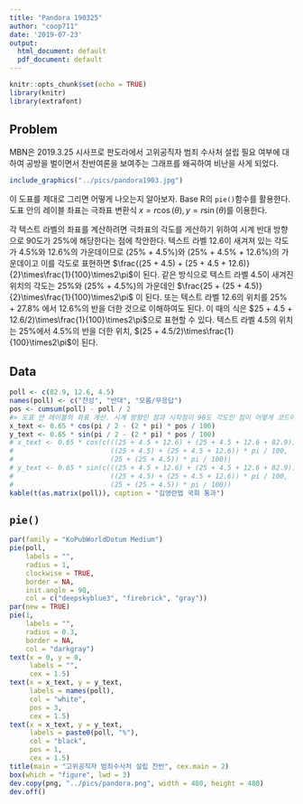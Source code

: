 ```yaml
---
title: "Pandora 190325"
author: "coop711"
date: '2019-07-23'
output:
  html_document: default
  pdf_document: default
---
```


```r
knitr::opts_chunk$set(echo = TRUE)
library(knitr)
library(extrafont)
```

## Problem

MBN은 2019.3.25 시사프로 판도라에서 고위공직자 범죄 수사처 설립 필요 여부에 대하여 공방을 벌이면서 찬반여론을 보여주는 그래프를 왜곡하여 비난을 사게 되었다.

```r
include_graphics("../pics/pandora1903.jpg")
```

이 도표를 제대로 그리면 어떻게 나오는지 알아보자. Base R의 `pie()`함수를 활용한다. 
도표 안의 레이블 좌표는 극좌표 변환식 $x = r \cos(\theta), y = r \sin(\theta)$를 이용한다.

각 텍스트 라벨의 좌표를 계산하려면 극좌표의 각도를 게산하기 위하여 시계 반대 방향으로 90도가 25%에 해당한다는 점에 착안한다. 텍스트 라벨 12.6이 새겨져 있는 각도가 4.5%와 12.6%의 가운데이므로 (25% + 4.5%)와 (25% + 4.5% + 12.6%)의 가운데이고 이를 각도로 표현하면 $\frac{(25 + 4.5) + (25 + 4.5 + 12.6)}{2}\times\frac{1}{100}\times2\pi$이 된다. 같은 방식으로 텍스트 라벨 4.5이 새겨진 위치의 각도는 25%와 (25% + 4.5%)의 가운데인 $\frac{25 + (25 + 4.5)}{2}\times\frac{1}{100}\times2\pi$
이 된다. 또는 텍스트 라벨 12.6의 위치를 25% + 27.8% 에서 12.6%의 반을 더한 것으로 이해하여도 된다. 이 때의 식은 $25 + 4.5 + 12.6/2)\times\frac{1}{100}\times2\pi$으로 표현할 수 있다. 텍스트 라벨 4.5의 위치는 25%에서 4.5%의 반을 더한 위치, $(25 + 4.5/2)\times\frac{1}{100}\times2\pi$이 된다.

## Data

```r
poll <- c(82.9, 12.6, 4.5)
names(poll) <- c("찬성", "반대", "모름/무응답")
pos <- cumsum(poll) - poll / 2
#> 도표 안 레이블의 좌표 계산. 시계 방향인 점과 시작점이 90도 각도인 점이 어떻게 코드에 반영되는지 유의.
x_text <- 0.65 * cos(pi / 2 - (2 * pi) * pos / 100)
y_text <- 0.65 * sin(pi / 2 - (2 * pi) * pos / 100)
# x_text <- 0.65 * cos(c(((25 + 4.5 + 12.6) + (25 + 4.5 + 12.6 + 82.9)) * pi / 100, 
#                        ((25 + 4.5) + (25 + 4.5 + 12.6)) * pi / 100, 
#                        (25 + (25 + 4.5)) * pi / 100))
# y_text <- 0.65 * sin(c(((25 + 4.5 + 12.6) + (25 + 4.5 + 12.6 + 82.9)) * pi / 100, 
#                        ((25 + 4.5) + (25 + 4.5 + 12.6)) * pi / 100, 
#                        (25 + (25 + 4.5)) * pi / 100))
kable(t(as.matrix(poll)), caption = "김영란법 국회 통과")
```

<P style ="page-break-before: always">

## `pie()`

```r
par(family = "KoPubWorldDotum Medium")
pie(poll, 
    labels = "", 
    radius = 1,
    clockwise = TRUE, 
    border = NA,
    init.angle = 90,
    col = c("deepskyblue3", "firebrick", "gray"))
par(new = TRUE)
pie(1,
    labels = "",
    radius = 0.3,
    border = NA,
    col = "darkgray")
text(x = 0, y = 0, 
     labels = "", 
     cex = 1.5)
text(x = x_text, y = y_text, 
     labels = names(poll), 
     col = "white", 
     pos = 3,
     cex = 1.5)
text(x = x_text, y = y_text, 
     labels = paste0(poll, "%"), 
     col = "black", 
     pos = 1,
     cex = 1.5)
title(main = "고위공직자 범죄수사처 설립 찬반", cex.main = 2)
box(which = "figure", lwd = 3)
dev.copy(png, "../pics/pandora.png", width = 480, height = 480)
dev.off()
```